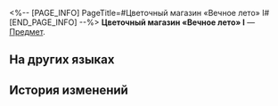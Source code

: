 <%-- [PAGE_INFO]
PageTitle=#Цветочный магазин «Вечное лето» I#
[END_PAGE_INFO] --%>
{{Предмет Инфобокс
|id          = 252346
|Изображение = Предмет Цветочный магазин «Вечное лето» I.png
|Тип         = 
|Инвентарь   = 
|Редкость    = 5
|Эффект      = 
|Описание    = Соберите набор карточек воспоминаний, чтобы получить усиление.
}}
{{Описание|Ваши воспоминания об Освоении могут стать источником вдохновения для игры.}}
'''Цветочный магазин «Вечное лето» I''' — [[Предмет]].

==На других языках==
{{На других языках
|en   = Eversummer Florist (I)
|zhs  = 花店「长夏」-Ⅰ
|zht  = 花店「長夏」-Ⅰ
|ja   = 花屋「ソルスティシャル」-I
|ko   = 꽃집 「에버 썸머」-Ⅰ
|es   = Floristería Siemprestío&nbsp;I
|fr   = Fleuriste de l'Été éternel (I)
|ru   = Цветочный магазин «Вечное лето» I
|th   = ร้าน Eversummer Florist I
|vi   = Tiệm Hoa "Ngày Hè"-I
|de   = Ewigsommer-Blumengeschäft (I)
|id   = "Eversummer" Florist I
|pt   = Floricultura Verão Eterno (I)
}}

==История изменений==
{{История изменений|3.5}}
